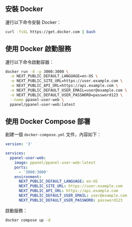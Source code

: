 ## 安裝 Docker

運行以下命令安裝 Docker：

```bash
curl -fsSL https://get.docker.com | bash
```

## 使用 Docker 啟動服務

運行以下命令啟動容器：

```bash
docker run -d -p 3000:3000 \
  -e NEXT_PUBLIC_DEFAULT_LANGUAGE=en-US \
  -e NEXT_PUBLIC_SITE_URL=https://user.example.com \
  -e NEXT_PUBLIC_API_URL=https://api.example.com \
  -e NEXT_PUBLIC_DEFAULT_USER_EMAIL=user@example.com \
  -e NEXT_PUBLIC_DEFAULT_USER_PASSWORD=password123 \
  --name ppanel-user-web \
  ppanel/ppanel-user-web:latest
```

## 使用 Docker Compose 部署

創建一個 `docker-compose.yml` 文件，內容如下：

```yaml
version: '3'

services:
  ppanel-user-web:
    image: ppanel/ppanel-user-web:latest
    ports:
      - '3000:3000'
    environment:
      NEXT_PUBLIC_DEFAULT_LANGUAGE: en-US
      NEXT_PUBLIC_SITE_URL: https://user.example.com
      NEXT_PUBLIC_API_URL: https://api.example.com
      NEXT_PUBLIC_DEFAULT_USER_EMAIL: user@example.com
      NEXT_PUBLIC_DEFAULT_USER_PASSWORD: password123
```

啟動服務：

```bash
docker compose up -d
```



<Giscus />
